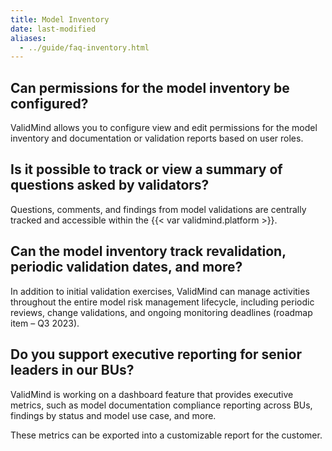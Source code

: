 ```yaml
---
title: Model Inventory
date: last-modified
aliases:
  - ../guide/faq-inventory.html
---
```


## Can permissions for the model inventory be configured?

ValidMind allows you to configure view and edit permissions for the model inventory and documentation or validation reports based on user roles.

## Is it possible to track or view a summary of questions asked by validators?

Questions, comments, and findings from model validations are centrally tracked and accessible within the {{< var validmind.platform >}}.

## Can the model inventory track revalidation, periodic validation dates, and more?

In addition to initial validation exercises, ValidMind can manage activities throughout the entire model risk management lifecycle, including periodic reviews, change validations, and ongoing monitoring deadlines (roadmap item – Q3 2023).

## Do you support executive reporting for senior leaders in our BUs?

ValidMind is working on a dashboard feature that provides executive metrics, such as model documentation compliance reporting across BUs, findings by status and model use case, and more.

These metrics can be exported into a customizable report for the customer.

